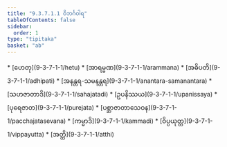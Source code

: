 ```yaml
---
title: "9.3.7.1.1 ဝိဘင်္ဂဝါရ"
tableOfContents: false
sidebar:
  order: 1
type: "tipitaka"
basket: "ab"
---
```



<DynamicBreadcrumb />



<TableOfContents>
* [ဟေတု](9-3-7-1-1/hetu)
* [အာရမ္မဏ](9-3-7-1-1/arammana)
* [အဓိပတိ](9-3-7-1-1/adhipati)
* [အနန္တရ-သမနန္တရ](9-3-7-1-1/anantara-samanantara)
* [သဟဇာတာဒိ](9-3-7-1-1/sahajatadi)
* [ဥပနိဿယ](9-3-7-1-1/upanissaya)
* [ပုရေဇာတ](9-3-7-1-1/purejata)
* [ပစ္ဆာဇာတာသေဝန](9-3-7-1-1/pacchajatasevana)
* [ကမ္မာဒိ](9-3-7-1-1/kammadi)
* [ဝိပ္ပယုတ္တ](9-3-7-1-1/vippayutta)
* [အတ္ထိ](9-3-7-1-1/atthi)
</TableOfContents>
